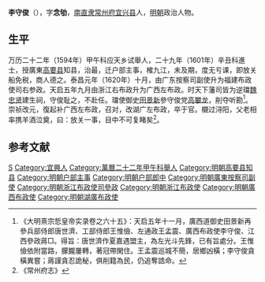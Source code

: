 '''李守俊'''（{{bd|？||？|catIdx=}}），字'''念劬'''，[[南直隶|南直隶]][[常州府|常州府]][[宜兴县|宜兴县]]人，[[明朝|明朝]]政治人物。

== 生平 ==
万历二十二年（1594年）甲午科应天乡试舉人，二十九年（1601年）辛丑科進士，授廣東[[高要县|高要县]]知县，治最，迁户部主事，榷九江，未及期，度无亏课，即放关船免税，商人德之。泰昌元年（1620年）十月，由广东按察司副使升为福建布政使司右参政。天启五年九月由浙江右布政升为广西左布政。时天下藩司皆为逆璫[[魏忠贤|魏忠贤]]建生祠，守俊耻之，不赴任。璫使御史[[田景新|田景新]]參守俊党[[高攀龙|高攀龙]]，削夺听勘<ref>《大明熹宗悊皇帝实录卷之六十五》：天启五年十一月，廣西道御史田景新再參兵部侍郎唐世濟、工部侍郎王惟儉、左通政王孟震、廣西布政使李守俊、江西參政蔣□。得旨：唐世濟作夏嘉遇盟主，為左光斗先鋒，已有旨處分。王惟儉依附當路，朦朧屢轉，著冠帶閑住。王孟震巡城不簡，居鄉凶橫；李守俊貪橫異嘗；蔣謹貪忍詭秘，俱削籍為民，仍追奪誥命。</ref>。崇祯改元，復起补广西左布政，召对，改湖广左布政，卒于官。櫬过浔阳，父老相率携羊酒泣奠，曰：放关一事，目中不可复睹矣<ref>《常州府志》</ref>。

==参考文献==
{{reflist}}

{{萬曆二十九年辛丑科殿試金榜}}

{{Authority control}}

{{DEFAULTSORT:}}
[[Category:李姓|S]]
[[Category:宜興人|Category:宜興人]]
[[Category:萬曆二十二年甲午科舉人|Category:萬曆二十二年甲午科舉人]]
[[Category:明朝高要县知县|Category:明朝高要县知县]]
[[Category:明朝户部主事|Category:明朝户部主事]]
[[Category:明朝户部郎中|Category:明朝户部郎中]]
[[Category:明朝廣東按察司副使|Category:明朝廣東按察司副使]]
[[Category:明朝浙江布政使司參政|Category:明朝浙江布政使司參政]]
[[Category:明朝浙江布政使|Category:明朝浙江布政使]]
[[Category:明朝廣西布政使|Category:明朝廣西布政使]]
[[Category:明朝湖廣布政使|Category:明朝湖廣布政使]]